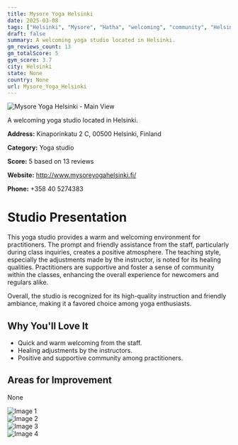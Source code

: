 ```yaml
---
title: Mysore Yoga Helsinki
date: 2025-03-08
tags: ["Helsinki", "Mysore", "Hatha", "welcoming", "community", "Helsinki"]  
draft: false
summary: A welcoming yoga studio located in Helsinki.
gm_reviews_count: 13
gm_totalScore: 5
gym_score: 3.7
city: Helsinki
state: None
country: None
url: Mysore_Yoga_Helsinki
---
```


<div className="aspect-[16/9] relative my-8">
  <img 
    src="https://lh5.googleusercontent.com/p/AF1QipN9UGe4rstguIrVldjIbBOANtAts29CGFFt625H=w1920-h1080-k-no"
    alt="Mysore Yoga Helsinki - Main View"
    className="object-cover absolute inset-0 w-full h-full rounded-lg"
  />
</div>

A welcoming yoga studio located in Helsinki.

**Address:** Kinaporinkatu 2 C, 00500 Helsinki, Finland

**Category:** Yoga studio

**Score:** 5 based on 13 reviews

**Website:** http://www.mysoreyogahelsinki.fi/

**Phone:** +358 40 5274383

# Studio Presentation

This yoga studio provides a warm and welcoming environment for practitioners. The prompt and friendly assistance from the staff, particularly during class inquiries, creates a positive atmosphere. The teaching style, especially the adjustments made by the instructor, is noted for its healing qualities. Practitioners are supportive and foster a sense of community within the classes, enhancing the overall experience for newcomers and regulars alike.

Overall, the studio is recognized for its high-quality instruction and friendly ambiance, making it a favored choice among yoga enthusiasts.

## Why You'll Love It

- Quick and warm welcoming from the staff.
- Healing adjustments by the instructors.
- Positive and supportive community among practitioners.

## Areas for Improvement

None

<div className="grid grid-cols-1 xl:grid-cols-2 gap-4 my-8">
<div className="aspect-[4/3] relative"><img src="https://lh3.googleusercontent.com/p/AF1QipOJ85DI_A05GYhsTjuyk-sc75lIC0yq6PGXz0X_=w1920-h1080-k-no" alt="Image 1" className="object-cover absolute inset-0 w-full h-full rounded-lg" /></div>
<div className="aspect-[4/3] relative"><img src="https://lh5.googleusercontent.com/p/AF1QipOOviAs1PKD1wIhHDinsNbciHbe5L72vobeDeJy=w1920-h1080-k-no" alt="Image 2" className="object-cover absolute inset-0 w-full h-full rounded-lg" /></div>
<div className="aspect-[4/3] relative"><img src="https://lh5.googleusercontent.com/p/AF1QipO6aFI8hmGF-3cptfcvEAHXvZNzsY8ltVo2TKPU=w1920-h1080-k-no" alt="Image 3" className="object-cover absolute inset-0 w-full h-full rounded-lg" /></div>
<div className="aspect-[4/3] relative"><img src="https://lh5.googleusercontent.com/p/AF1QipNGR2eA02JjllgvDsTyuRp6vyC0cpH8xK64Lckj=w1920-h1080-k-no" alt="Image 4" className="object-cover absolute inset-0 w-full h-full rounded-lg" /></div>
</div>